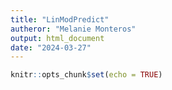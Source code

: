 ```yaml
---
title: "LinModPredict"
autheror: "Melanie Monteros"
output: html_document
date: "2024-03-27"
---
```


```r
knitr::opts_chunk$set(echo = TRUE)
```
